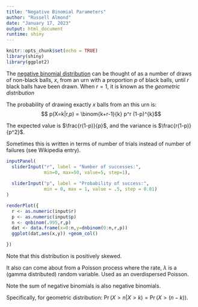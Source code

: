 ```yaml
---
title: "Negative Binomial Parameters"
author: "Russell Almond"
date: "January 17, 2023"
output: html_document
runtime: shiny
---
```


```r
knitr::opts_chunk$set(echo = TRUE)
library(shiny)
library(ggplot2)
```

The [negative binomial distribution](https://en.wikipedia.org/wiki/Negative_binomial_distribution) can be thought of as a number of draws of non-black balls, $x$, from an urn with a proportion $p$ of black balls, until $r$ black balls have been drawn. When $r=1$, it is known as the *geometric distribution*

The probability of drawing exactly $x$ balls from an this urn is: $$ p(X=k|r,p) = \binom{k+r-1}{k} p^r (1-p)^{k}$$

The expected value is $\frac{r(1-p)}{p}$, and the variance is $\frac{r(1-p)}{p^2}$.

Sometimes this is written in terms of number of trials instead of number of failures (see Wikipedia entry).

```r
inputPanel(
  sliderInput("r", label = "Number of successes:",
              min=0, max=50, value=5, step=1),
  
  sliderInput("p", label = "Probability of success:",
              min = 0, max = 1, value = .5, step = 0.01)
)

renderPlot({
  r <- as.numeric(input$r)
  p <- as.numeric(input$p)
  n <- qnbinom(.995,r,p)
  dat <- data.frame(x=0:n,y=dnbinom(0:n,r,p))
  ggplot(dat,aes(x,y)) +geom_col()  

})
```

Note that this distribution is positively skewed.

It also can come about from a Poisson process where the rate, $\lambda$ is a (gamma distributed) random variable. Used as an overdispersed Poisson.

Note the sum of negative binomials is also negative binomials.

Specifically, for geometric distribution: $\Pr( X>n | X>k) = \Pr(X > (n-k))$.
